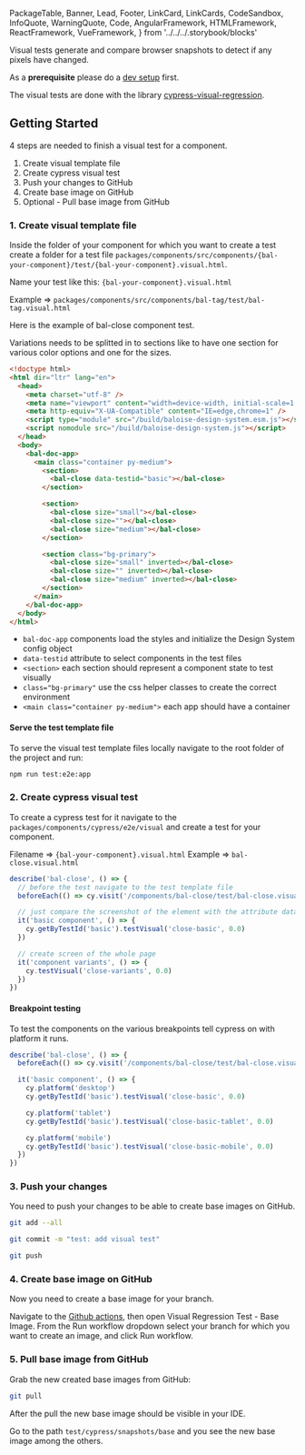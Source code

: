   PackageTable,
  Banner,
  Lead,
  Footer,
  LinkCard,
  LinkCards,
  CodeSandbox,
  InfoQuote,
  WarningQuote,
  Code,
  AngularFramework,
  HTMLFramework,
  ReactFramework,
  VueFramework,
} from '../../../.storybook/blocks'

<Meta title="Development/Contributing/Visual Testing" />

<Banner label="Visual Testing" section="Contributing" />

<Lead>
Visual tests generate and compare browser snapshots to detect if any pixels have changed.

As a **prerequisite** please do a [dev setup](?path=/docs/development-contributing-dev-setup--page) first.

The visual tests are done with the library [cypress-visual-regression](https://www.npmjs.com/package/cypress-visual-regression).

</Lead>

## Getting Started

4 steps are needed to finish a visual test for a component.

1. Create visual template file
2. Create cypress visual test
3. Push your changes to GitHub
4. Create base image on GitHub
5. Optional - Pull base image from GitHub

### 1. Create visual template file

Inside the folder of your component for which you want to create a test create a folder for a test file `packages/components/src/components/{bal-your-component}/test/{bal-your-component}.visual.html`.

Name your test like this: `{bal-your-component}.visual.html`

Example => `packages/components/src/components/bal-tag/test/bal-tag.visual.html`

Here is the example of bal-close component test.

Variations needs to be splitted in to sections like to have one section for various color options and one for the sizes.

```html
<!doctype html>
<html dir="ltr" lang="en">
  <head>
    <meta charset="utf-8" />
    <meta name="viewport" content="width=device-width, initial-scale=1.0, minimum-scale=1.0, maximum-scale=5.0" />
    <meta http-equiv="X-UA-Compatible" content="IE=edge,chrome=1" />
    <script type="module" src="/build/baloise-design-system.esm.js"></script>
    <script nomodule src="/build/baloise-design-system.js"></script>
  </head>
  <body>
    <bal-doc-app>
      <main class="container py-medium">
        <section>
          <bal-close data-testid="basic"></bal-close>
        </section>

        <section>
          <bal-close size="small"></bal-close>
          <bal-close size=""></bal-close>
          <bal-close size="medium"></bal-close>
        </section>

        <section class="bg-primary">
          <bal-close size="small" inverted></bal-close>
          <bal-close size="" inverted></bal-close>
          <bal-close size="medium" inverted></bal-close>
        </section>
      </main>
    </bal-doc-app>
  </body>
</html>
```

- `bal-doc-app` components load the styles and initialize the Design System config object
- `data-testid` attribute to select components in the test files
- `<section>` each section should represent a component state to test visually
- `class="bg-primary"` use the css helper classes to create the correct environment
- `<main class="container py-medium">` each app should have a container

#### Serve the test template file

To serve the visual test template files locally navigate to the root folder of the project and run:

```bash
npm run test:e2e:app
```

### 2. Create cypress visual test

To create a cypress test for it navigate to the `packages/components/cypress/e2e/visual` and create a test for your component.

Filename => `{bal-your-component}.visual.html`
Example => `bal-close.visual.html`

```typescript
describe('bal-close', () => {
  // before the test navigate to the test template file
  beforeEach(() => cy.visit('/components/bal-close/test/bal-close.visual.html').waitForDesignSystem())

  // just compare the screenshot of the element with the attribute data-testid="basic"
  it('basic component', () => {
    cy.getByTestId('basic').testVisual('close-basic', 0.0)
  })

  // create screen of the whole page
  it('component variants', () => {
    cy.testVisual('close-variants', 0.0)
  })
})
```

#### Breakpoint testing

To test the components on the various breakpoints tell cypress on with platform it runs.

```typescript
describe('bal-close', () => {
  beforeEach(() => cy.visit('/components/bal-close/test/bal-close.visual.html').waitForDesignSystem())

  it('basic component', () => {
    cy.platform('desktop')
    cy.getByTestId('basic').testVisual('close-basic', 0.0)

    cy.platform('tablet')
    cy.getByTestId('basic').testVisual('close-basic-tablet', 0.0)

    cy.platform('mobile')
    cy.getByTestId('basic').testVisual('close-basic-mobile', 0.0)
  })
})
```

### 3. Push your changes

You need to push your changes to be able to create base images on GitHub.

```bash
git add --all
```

```bash
git commit -m "test: add visual test"
```

```bash
git push
```

### 4. Create base image on GitHub

Now you need to create a base image for your branch.

Navigate to the [Github actions](https://github.com/baloise/design-system/actions), then open Visual Regression Test - Base Image.
From the Run workflow dropdown select your branch for which you want to create an image, and click Run workflow.

### 5. Pull base image from GitHub

Grab the new created base images from GitHub:

```bash
git pull
```

After the pull the new base image should be visible in your IDE.

Go to the path `test/cypress/snapshots/base` and you see the new base image among the others.

<Footer />
